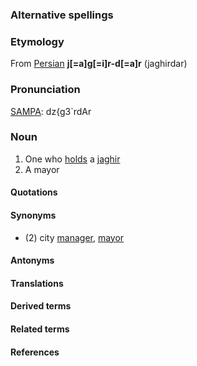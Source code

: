 ===Alternative spellings===

===Etymology===

From [[Persian]] '''j[=a]g[=i]r-d[=a]r''' (jaghirdar)

===Pronunciation===

[[SAMPA]]: dz{g3`rdAr

===Noun===

#One who [[hold]]s a [[jaghir]]
#A mayor

====Quotations====

====Synonyms====

* (2) city [[manager]], [[mayor]]

====Antonyms====

====Translations====

====Derived terms====

====Related terms====

====References====